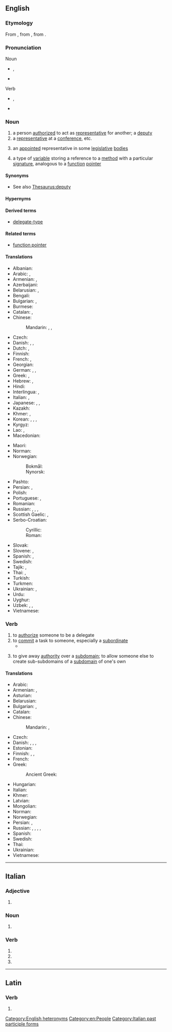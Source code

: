 ==English==

===Etymology===
From {{inh|en|enm|delegat}}, from {{der|en|fro|delegat}}, from {{der|en|la|dēlēgātus}}.

===Pronunciation===
; Noun
* {{enPR|dĕlʹĭ-gət}}, {{IPA|en|/ˈdɛlɪɡət/}}
* {{audio|en|LL-Q1860 (eng)-Vealhurl-delegate (noun).wav |Audio (UK)}}
; Verb
* {{enPR|dĕlʹĭ-gāt'}}, {{IPA|en|/ˈdɛlɪˌɡeɪt/}}
* {{audio|en|LL-Q1860 (eng)-Vealhurl-delegate (verb).wav |Audio (UK)}}

===Noun===
{{en-noun}}

# a person [[authorized]] to act as [[representative]] for another; a [[deputy]]
# a [[representative]] at a [[conference]], etc.
# {{lb|en|US}} an [[appointed]] representative in some [[legislative]] [[bodies]]
# {{lb|en|computing}} a type of [[variable]] storing a reference to a [[method]] with a particular [[signature]], analogous to a [[function]] [[pointer]]

====Synonyms====
* See also [[Thesaurus:deputy]]

====Hypernyms====
{{col2|en|title=(computing) Hyponyms of delegate
|multicast delegate
|singlecast delegate
}}

====Derived terms====
* {{sense|computing}} [[delegate-type]]

====Related terms====
* {{sense|computing}} [[function pointer]]

====Translations====
{{trans-top|deputy, envoy, representative}}
* Albanian: {{t+|sq|delegat|m}}
* Arabic: {{t|ar|مُوْفَد|m}}, {{t+|ar|وَكِيل|m}}
* Armenian: {{t+|hy|պատգամավոր}}, {{t+|hy|պատվիրակ}}
* Azerbaijani: {{t+|az|nümayəndə}}
* Belarusian: {{t|be|дэлега́т|m}}, {{t|be|дэлега́тка|f}}
* Bengali: {{t|bn|প্রতিনিধি}}
* Bulgarian: {{t+|bg|делега́т|m}}, {{t+|bg|представи́тел|m}}
* Burmese: {{t+|my|ကိုယ်စားလှယ်}}
* Catalan: {{t+|ca|delegat|m}}, {{t+|ca|delegada|f}}
* Chinese:
*: Mandarin: {{t+|cmn|代表|tr=dàibiǎo|sc=Hani}}, {{t+|cmn|使節|sc=Hani}}, {{t+|cmn|使节|tr=shǐjié|sc=Hani}}
* Czech: {{t+|cs|delegát|m}}
* Danish: {{t|da|delegeret|c}}, {{t|da|repræsentant|c}}, {{t|da|befuldmægtiget|c}}
* Dutch: {{t+|nl|afgevaardigde|m}}, {{t+|nl|gedelegeerde|m}}
* Finnish: {{t+|fi|edustaja}}
* French: {{t+|fr|délégué|m}}, {{t+|fr|déléguée|f}}
* Georgian: {{t|ka|დელეგატი}}
* German: {{t+|de|Delegierter|m}}, {{t+|de|Abgeordneter|m}}, {{t+|de|Vertreter|m}}
* Greek: {{t+|el|απεσταλμένος|m}}, {{t+|el|απεσταλμένη|f}}
* Hebrew: {{t|he|בא-כוח|m|tr=bá-kóakh|sc=Hebr}}, {{t|he|נציג|m|tr=natzíg|sc=Hebr}}
* Hindi: {{t+|hi|प्रतिनिधि|m}}
* Interlingua: {{t|ia|delegato|m}}, {{t|ia|delegata|f}}
* Italian: {{t+|it|delegato|m}}, {{t+|it|delegata|f}}
* Japanese: {{t+|ja|代表|tr=だいひょう, daihyō}}, {{t+|ja|使節|tr=しせつ, shisetsu}}, {{t+|ja|代理人|tr=だいりにん, dairinin}}
* Kazakh: {{t|kk|делегат}}
* Khmer: {{t|km|បេសកជន|tr=peesa’ka’cʊən}}, {{t+|km|ប្រតិភូ|tr=prɑte’pʰuu}}
* Korean: {{t+|ko|대표}}, {{t+|ko|사절}}, {{t+|ko|대리인}}, {{t+|ko|대리자}}
* Kyrgyz: {{t|ky|делегат}}
* Lao: {{t|lo|ຜູ້ແທນ}}, {{t|lo|ຜູ້ຕາງຫນ້າ}}
* Macedonian: {{t|mk|делегат|m}}
{{trans-mid}}
* Maori: {{t|mi|taraketi}}
* Norman: {{t|nrf|d'lédgi|m}}
* Norwegian:
*: Bokmål: {{t|nb|delegat|m}}
*: Nynorsk: {{t|nn|delegat|m}}
* Pashto: {{t+|ps|نماينده|m|tr=namāyəndá}}
* Persian: {{t+|fa|نماینده|tr=namâyande}}, {{t+|fa|وکیل|tr=vakil}}
* Polish: {{t+|pl|delegat|m}}
* Portuguese: {{t+|pt|delegado|m}}, {{t|pt|delegada|f}}
* Romanian: {{t+|ro|delegat|m}}
* Russian: {{t+|ru|делега́т|m}}, {{t+|ru|делега́тка|f}}, {{t+|ru|представи́тель|m}}, {{t+|ru|представи́тельница|f}}
* Scottish Gaelic: {{t|gd|neach-ionaid|m}}, {{t|gd|riochdaire|m}}
* Serbo-Croatian:
*: Cyrillic: {{t|sh|делегат|m}}
*: Roman: {{t+|sh|delegat|m}}
* Slovak: {{t|sk|delegát|m}}
* Slovene: {{t|sl|delegat|m}}, {{t|sl|delegatka|f}}
* Spanish: {{t+|es|delegado|m}}, {{t+|es|delegada|f}}
* Swedish: {{t+|sv|delegat|c}}
* Tajik: {{t|tg|намоянда}}, {{t|tg|вакил}}
* Thai: {{t|th|ตัวแทน}}, {{t+|th|ผู้แทน}}
* Turkish: {{t+|tr|delege}}
* Turkmen: {{t|tk|delegat}}
* Ukrainian: {{t|uk|делега́т|m}}, {{t|uk|делега́тка|f}}
* Urdu: {{t-needed|ur}}
* Uyghur: {{t|ug|ۋەكىل}}
* Uzbek: {{t+|uz|vakil}}, {{t+|uz|delegat}}, {{t+|uz|namoyanda}}
* Vietnamese: {{t+|vi|đại biểu}}
{{trans-bottom}}

===Verb===
{{en-verb}}

# to [[authorize]] someone to be a delegate
# to [[commit]] a task to someone, especially a [[subordinate]]
#* {{quote-journal|en|date=20 July 2020|author=[[wikipedia:Simon Jenkins|Simon Jenkins]]|title=Britain deserves better than an Old Etonian Donald Trump |journal=[[w:The Guardian|The Guardian]]|passage=The war on Covid-19 was '''delegated''' to the health secretary, Matt Hancock, a paralysed NHS and scientists publicly feuding over dud data.|url=https://www.theguardian.com/commentisfree/2020/jul/20/britain-old-etonian-donald-trump-illness-boris-johnson-crisis}}
# {{lb|en|computing|Internet}} {{qualifier|of a [[subdomain]]}} to give away [[authority]] over a [[subdomain]]; to allow someone else to create sub-subdomains of a [[subdomain]] of one's own

====Translations====
{{trans-top|to commit a task to someone}}
* Arabic: {{t|ar|فوض}}
* Armenian: {{t+|hy|պատվիրակել}}, {{t+|hy|լիազորել}}
* Asturian: {{t|ast|delegar}}
* Belarusian: {{t|be|дэлегава́ць|impf|pf}}
* Bulgarian: {{t+|bg|делегирам|sc=Cyrl}}, {{t+|bg|упълномощавам|sc=Cyrl}}
* Catalan: {{t+|ca|delegar}}
* Chinese:
*: Mandarin: {{t+|cmn|委託|tr=wěituō|sc=Hani}}, {{t+|cmn|委托|tr=wěituō|sc=Hani}}
* Czech: {{t+|cs|delegovat}}
* Danish: {{t|da|overdrage}}, {{t+|da|delegere}}, {{t|da|uddelegere}}, {{t|da|betro}}
* Estonian: {{t|et|delegeerima}}
* Finnish: {{t+|fi|delegoida}}, {{t|fi|[[antaa]] [[tehtävä]]ksi}}, {{t+|fi|valtuuttaa}}
* French: {{t+|fr|déléguer}}
* Greek:
*: Ancient Greek: {{t|grc|διατάσσω}}
{{trans-mid}}
* Hungarian: {{t|hu|delegál}}
* Italian: {{t+|it|delegare}}
* Khmer: {{t-needed|km}}
* Latvian: {{t|lv|deleģēt}}
* Mongolian: {{t-needed|mn}}
* Norman: {{t|nrf|d'lédgi}}
* Norwegian: {{t|no|delegere}}
* Persian: {{t+|fa|سپردن|sc=fa-Arab}}, {{t|fa|تفویض کردن|sc=fa-Arab}}
* Russian: {{t+|ru|поруча́ть|impf}}, {{t+|ru|поручи́ть|pf}}, {{t+|ru|уполномо́чивать|impf}}, {{t+|ru|уполномо́чить|pf}}, {{t+|ru|делеги́ровать|impf|pf}}
* Spanish: {{t+|es|diputar}}
* Swedish: {{t+|sv|delegera}}
* Thai: {{t-needed|th}}
* Ukrainian: {{t|uk|делегува́ти|impf|pf}}
* Vietnamese: {{t-needed|vi}}
{{trans-bottom}}

[[Category:English heteronyms]]
[[Category:en:People]]

----

==Italian==

===Adjective===
{{head|it|adjective form}}

# {{feminine plural of|it|delegato}}

===Noun===
{{head|it|noun plural form|g=f}}

# {{plural of|it|delegata}}

===Verb===
{{head|it|verb form}}

# {{inflection of|it|delegare||2|p|pres|indc}}
# {{inflection of|it|delegare||2|p|impr}}
# {{feminine plural of|it|delegato}}

[[Category:Italian past participle forms]]

----

==Latin==

===Verb===
{{la-verb-form|dēlēgāte}}

# {{inflection of|la|dēlēgō||2|p|pres|actv|impr}}